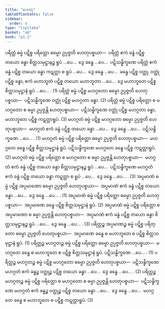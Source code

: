 ```yaml
---
title: "ဟေတု"
tableOfContents: false
sidebar:
  order: 4
type: "tipitaka"
basket: "ab"
book: "p1-2"
---
```



<DynamicBreadcrumb />

<Division number="1" book="p1-2" e="ch" v="37" p="304">

<Paragraph number="1866" book="p1-2">
ပရိတ္တံ ဓမ္မံ ပဋိစ္စ ပရိတ္တော ဓမ္မော ဥပ္ပဇ္ဇတိ ဟေတုပစ္စယာ—  ပရိတ္တံ ဧကံ ခန္ဓံ ပဋိစ္စ တယော ခန္ဓာ စိတ္တသမုဋ္ဌာနဉ္စ ရူပံ …ပေ…  ဒွေ ခန္ဓေ …ပေ…  ပဋိသန္ဓိက္ခဏေ ပရိတ္တံ ဧကံ ခန္ဓံ ပဋိစ္စ တယော ခန္ဓာ ကဋတ္တာ စ ရူပံ …ပေ…  ဒွေ ခန္ဓေ …ပေ…  ခန္ဓေ ပဋိစ္စ ဝတ္ထု, ဝတ္ထုံ ပဋိစ္စ ခန္ဓာ, ဧကံ မဟာဘူတံ ပဋိစ္စ တယော မဟာဘူတာ …ပေ…  ဒွေ မဟာဘူတေ ပဋိစ္စ စိတ္တသမုဋ္ဌာနံ ရူပံ …ပေ… . (1)
</Paragraph>

<Paragraph number="1867" book="p1-2">
ပရိတ္တံ ဓမ္မံ ပဋိစ္စ မဟဂ္ဂတော ဓမ္မော ဥပ္ပဇ္ဇတိ ဟေတုပစ္စယာ—  ပဋိသန္ဓိက္ခဏေ ဝတ္ထုံ ပဋိစ္စ မဟဂ္ဂတာ ခန္ဓာ. (2)
</Paragraph>

<Paragraph number="1868" book="p1-2">
ပရိတ္တံ ဓမ္မံ ပဋိစ္စ ပရိတ္တော စ မဟဂ္ဂတော စ ဓမ္မာ ဥပ္ပဇ္ဇန္တိ ဟေတုပစ္စယာ—  ပဋိသန္ဓိက္ခဏေ ဝတ္ထုံ ပဋိစ္စ မဟဂ္ဂတာ ခန္ဓာ, မဟာဘူတေ ပဋိစ္စ ကဋတ္တာရူပံ. (3)
</Paragraph>

</Division>
<Division number="2" book="p1-2" e="ch" v="37" p="304">

<Paragraph number="1869" book="p1-2">
မဟဂ္ဂတံ ဓမ္မံ ပဋိစ္စ မဟဂ္ဂတော ဓမ္မော ဥပ္ပဇ္ဇတိ ဟေတုပစ္စယာ—  မဟဂ္ဂတံ ဧကံ ခန္ဓံ ပဋိစ္စ တယော ခန္ဓာ …ပေ…  ဒွေ ခန္ဓေ …ပေ…  ပဋိသန္ဓိက္ခဏေ …ပေ… . (1)
</Paragraph>

<Paragraph number="1870" book="p1-2">
မဟဂ္ဂတံ ဓမ္မံ ပဋိစ္စ ပရိတ္တော ဓမ္မော ဥပ္ပဇ္ဇတိ ဟေတုပစ္စယာ—  မဟဂ္ဂတေ ခန္ဓေ ပဋိစ္စ စိတ္တသမုဋ္ဌာနံ ရူပံ. ပဋိသန္ဓိက္ခဏေ မဟဂ္ဂတေ ခန္ဓေ ပဋိစ္စ ကဋတ္တာရူပံ. (2)
</Paragraph>

<Paragraph number="1871" book="p1-2">
မဟဂ္ဂတံ ဓမ္မံ ပဋိစ္စ ပရိတ္တော စ မဟဂ္ဂတော စ ဓမ္မာ ဥပ္ပဇ္ဇန္တိ ဟေတုပစ္စယာ—  မဟဂ္ဂတံ ဧကံ ခန္ဓံ ပဋိစ္စ တယော ခန္ဓာ စိတ္တသမုဋ္ဌာနဉ္စ ရူပံ …ပေ…  ပဋိသန္ဓိက္ခဏေ မဟဂ္ဂတံ ဧကံ ခန္ဓံ ပဋိစ္စ တယော ခန္ဓာ ကဋတ္တာ စ ရူပံ …ပေ…  ဒွေ ခန္ဓေ …ပေ… . (3)
</Paragraph>

</Division>
<Division number="3" book="p1-2" e="ch" v="37" p="304">

<Paragraph number="1872" book="p1-2">
အပ္ပမာဏံ ဓမ္မံ ပဋိစ္စ အပ္ပမာဏော ဓမ္မော ဥပ္ပဇ္ဇတိ ဟေတုပစ္စယာ—  အပ္ပမာဏံ ဧကံ ခန္ဓံ ပဋိစ္စ တယော ခန္ဓာ …ပေ…  ဒွေ ခန္ဓေ …ပေ… . (1)
</Paragraph>

<Paragraph number="1873" book="p1-2">
အပ္ပမာဏံ ဓမ္မံ ပဋိစ္စ ပရိတ္တော ဓမ္မော ဥပ္ပဇ္ဇတိ ဟေတုပစ္စယာ—  အပ္ပမာဏေ ခန္ဓေ ပဋိစ္စ စိတ္တသမုဋ္ဌာနံ ရူပံ. (2)
</Paragraph>

<Paragraph number="1874" book="p1-2">
အပ္ပမာဏံ ဓမ္မံ ပဋိစ္စ ပရိတ္တော စ အပ္ပမာဏော စ ဓမ္မာ ဥပ္ပဇ္ဇန္တိ ဟေတုပစ္စယာ—  အပ္ပမာဏံ ဧကံ ခန္ဓံ ပဋိစ္စ တယော ခန္ဓာ စိတ္တသမုဋ္ဌာနဉ္စ ရူပံ …ပေ…  ဒွေ ခန္ဓေ …ပေ… . (3)
</Paragraph>

</Division>
<Division number="4" book="p1-2" e="ch" v="37" p="305">

<Paragraph number="1875" book="p1-2">
ပရိတ္တဉ္စ အပ္ပမာဏဉ္စ ဓမ္မံ ပဋိစ္စ ပရိတ္တော ဓမ္မော ဥပ္ပဇ္ဇတိ ဟေတုပစ္စယာ—  အပ္ပမာဏေ ခန္ဓေ စ မဟာဘူတေ စ ပဋိစ္စ စိတ္တသမုဋ္ဌာနံ ရူပံ. (1)
</Paragraph>

<Paragraph number="1876" book="p1-2">
ပရိတ္တဉ္စ မဟဂ္ဂတဉ္စ ဓမ္မံ ပဋိစ္စ ပရိတ္တော ဓမ္မော ဥပ္ပဇ္ဇတိ ဟေတုပစ္စယာ—  မဟဂ္ဂတေ ခန္ဓေ စ မဟာဘူတေ စ ပဋိစ္စ စိတ္တသမုဋ္ဌာနံ ရူပံ. ပဋိသန္ဓိက္ခဏေ …ပေ… . (1)
</Paragraph>

<Paragraph number="1877" book="p1-2">
ပရိတ္တဉ္စ မဟဂ္ဂတဉ္စ ဓမ္မံ ပဋိစ္စ မဟဂ္ဂတော ဓမ္မော ဥပ္ပဇ္ဇတိ ဟေတုပစ္စယာ—  ပဋိသန္ဓိက္ခဏေ မဟဂ္ဂတံ ဧကံ ခန္ဓဉ္စ ဝတ္ထုဉ္စ ပဋိစ္စ တယော ခန္ဓာ …ပေ…  ဒွေ ခန္ဓေ …ပေ… . (2)
</Paragraph>

<Paragraph number="1878" book="p1-2">
ပရိတ္တဉ္စ မဟဂ္ဂတဉ္စ ဓမ္မံ ပဋိစ္စ ပရိတ္တော စ မဟဂ္ဂတော စ ဓမ္မာ ဥပ္ပဇ္ဇန္တိ ဟေတုပစ္စယာ—  ပဋိသန္ဓိက္ခဏေ မဟဂ္ဂတံ ဧကံ ခန္ဓဉ္စ ဝတ္ထုဉ္စ ပဋိစ္စ တယော ခန္ဓာ …ပေ…  ဒွေ ခန္ဓေ …ပေ…  မဟဂ္ဂတေ ခန္ဓေ စ မဟာဘူတေ စ ပဋိစ္စ ကဋတ္တာရူပံ. (3)
</Paragraph>
</Division>